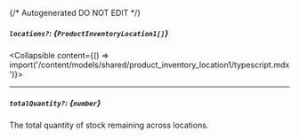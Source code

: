 {/* Autogenerated DO NOT EDIT  */}

##### `locations?`: *{`ProductInventoryLocation1[]`}*
<Collapsible content={() => import('/content/models/shared/product_inventory_location1/typescript.mdx')}>
</Collapsible>

---
##### `totalQuantity?`: *{`number`}*
The total quantity of stock remaining across locations.


